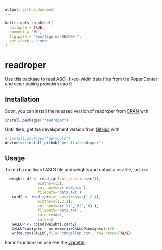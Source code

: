 ```yaml
---
output: github_document
---
```


<!-- README.md is generated from README.Rmd. Please edit that file -->

```r
knitr::opts_chunk$set(
  collapse = TRUE,
  comment = "#>",
  fig.path = "man/figures/README-",
  out.width = "100%"
)
```
# readroper

Use this package to read ASCII fixed-width data files from the Roper Center and other polling providers into R.

## Installation

Soon, you can install the released version of readroper from [CRAN](https://CRAN.R-project.org) with:

``` r
install.packages("readroper")
```

Until then, get the development version from [GitHub](https://github.com/) with:

``` r
# install.packages("devtools")
devtools::install_github("petulla/readroper")
```
## Usage

To read a multicard ASCII file and weights and output a csv file, just do:

```r
  weights df <- read_rpr(col_positions=c(1),
               widths=c(3),
               col_names=c('Weights'),
               filepath='data.txt')
   card2 <- read_rpr(col_positions=c(1,2,4), 
               widths=c(1,2,1), 
               col_names=c('V1','V2','V3'), 
               filepath='data.txt', 
               card_read=1, 
               cards=2)
   GALLUP <- cbind(weights,card2)
   GALLUP$Weights = as.numeric(GALLUP$Weights)/100
   write.csv(GALLUP,file='cnngallup.csv', row.names=FALSE)
```

For instructions on use see the [vignette](https://github.com/petulla/readroper/tree/master/vignettes).

